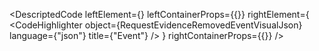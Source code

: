 
<DescriptedCode
  leftElement={<RequestEvidenceRemovedEventDesc />}
  leftContainerProps={{}}
  rightElement={
    <CodeHighlighter
      object={RequestEvidenceRemovedEventVisualJson}
      language={"json"}
      title={"Event"}
    />
  }
  rightContainerProps={{}}
/>
